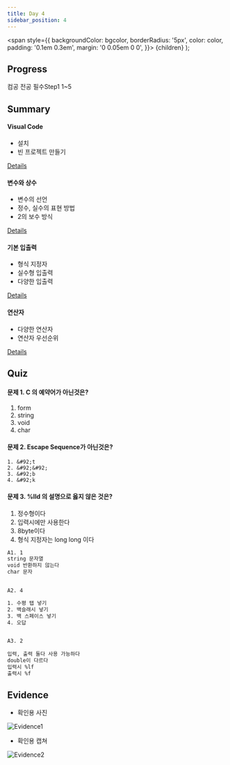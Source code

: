 ---
title: Day 4
sidebar_position: 4
---

  <span
    style={{
      backgroundColor: bgcolor,
      borderRadius: '5px',
      color: color,
      padding: '0.1em 0.3em',
      margin: '0 0.05em 0 0',
    }}>
    {children}
  </span>
);

## Progress
<Highlight bgcolor="#25c2a0" color="#fff">컴공 전공 필수</Highlight><Highlight bgcolor="#4B0082" color="#fff">Step1</Highlight> 1~5

## Summary
#### Visual Code
- 설치
- 빈 프로젝트 만들기

[Details](https://yhole.notion.site/001-C-with-Visual-Studio-f32f93cb0321401f9ec389c5d1df5cc7)

#### 변수와 상수
- 변수의 선언
- 정수, 실수의 표현 방법
- 2의 보수 방식

[Details](https://yhole.notion.site/002-c594763fcf1c4e35be9941f45d5015a5)

#### 기본 입출력
- 형식 지정자
- 실수형 입출력
- 다양한 입출력

[Details](https://yhole.notion.site/003-b2395f05a8724432b72dd3ebb0ef033a)

#### 연산자
- 다양한 연산자
- 연산자 우선순위

[Details](https://yhole.notion.site/004-d636247fc0cd415083e2ebb83ede9fd6)

## Quiz
#### 문제 1. C 의 예약어가 아닌것은?
1. form
2. string
3. void
4. char

#### 문제 2. Escape Sequence가 아닌것은?
```
1. &#92;t
2. &#92;&#92;
3. &#92;b
4. &#92;k
```

#### 문제 3. %lld 의 설명으로 옳지 않은 것은?
1. 정수형이다
2. 입력시에만 사용한다
3. 8byte이다
4. 형식 지정자는 long long 이다

```html title="정답"
A1. 1
string 문자열
void 반환하지 않는다
char 문자


A2. 4

1. 수평 탭 넣기
2. 백슬래시 넣기
3. 백 스페이스 넣기
4. 오답


A3. 2
 
입력, 출력 둘다 사용 가능하다
double이 다르다
입력시 %lf
출력시 %f
```

## Evidence
- 확인용 사진

![Evidence1](/img/ev/4-1.jpg)
- 확인용 캡쳐

![Evidence2](/img/ev/4-2.png)